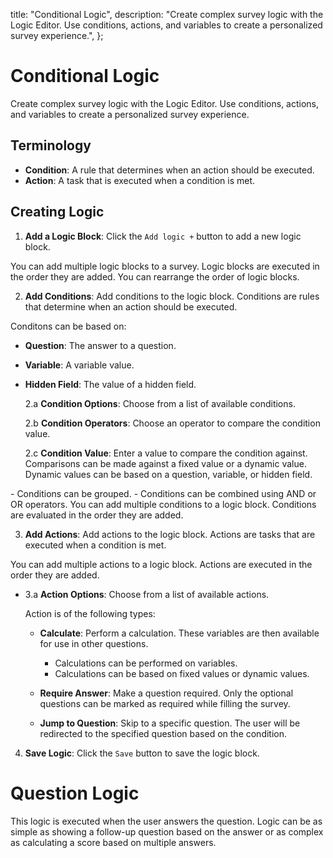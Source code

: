 
  title: "Conditional Logic",
  description:
    "Create complex survey logic with the Logic Editor. Use conditions, actions, and variables to create a personalized survey experience.",
};

# Conditional Logic

Create complex survey logic with the Logic Editor. Use conditions, actions, and variables to create a personalized survey experience.

<MdxImage src={Editor} alt="Logic Editor" quality="100" className="max-w-full rounded-lg sm:max-w-3xl" />

## Terminology

- **Condition**: A rule that determines when an action should be executed.
- **Action**: A task that is executed when a condition is met.

## **Creating Logic**

1. **Add a Logic Block**: Click the `Add logic +` button to add a new logic block.

<MdxImage src={AddLogic} alt="Add Logic" quality="100" className="max-w-full rounded-lg sm:max-w-3xl" />
<Note>
  You can add multiple logic blocks to a survey. Logic blocks are executed in the order they are added. You can rearrange the order of logic blocks.
</Note>

2. **Add Conditions**: Add conditions to the logic block. Conditions are rules that determine when an action should be executed.

<MdxImage
  src={Conditions}
  alt="Add Conditions"
  quality="100"
  className="max-w-full rounded-lg sm:max-w-3xl"
/>

Conditons can be based on:

- **Question**: The answer to a question.
- **Variable**: A variable value.
- **Hidden Field**: The value of a hidden field.

  2.a **Condition Options**: Choose from a list of available conditions.

  <MdxImage
    src={ConditionOptions}
    alt="Condition Options"
    quality="100"
    className="max-w-full rounded-lg sm:max-w-3xl"
  />

  2.b **Condition Operators**: Choose an operator to compare the condition value.

  <MdxImage
    src={ConditionOperators}
    alt="Condition Operators"
    quality="100"
    className="max-w-full rounded-lg sm:max-w-3xl"
  />

  2.c **Condition Value**: Enter a value to compare the condition against.
  Comparisons can be made against a fixed value or a dynamic value.
  Dynamic values can be based on a question, variable, or hidden field.

  <MdxImage
    src={ConditionValue}
    alt="Condition Value"
    quality="100"
    className="max-w-full rounded-lg sm:max-w-3xl"
  />

<Note>
  - Conditions can be grouped. - Conditions can be combined using AND or OR operators. You can add multiple conditions to a logic block. Conditions are evaluated in the order they are added.
</Note>

<MdxImage
  src={ConditionChaining}
  alt="Condition Chaining"
  quality="100"
  className="max-w-full rounded-lg sm:max-w-3xl"
/>

3. **Add Actions**: Add actions to the logic block. Actions are tasks that are executed when a condition is met.

<Note>You can add multiple actions to a logic block. Actions are executed in the order they are added.</Note>

- 3.a **Action Options**: Choose from a list of available actions.

  <MdxImage
    src={ActionOptions}
    alt="Add Actions"
    quality="100"
    className="max-w-full rounded-lg sm:max-w-3xl"
  />

  Action is of the following types:

  - **Calculate**: Perform a calculation. These variables are then available for use in other questions.

    - Calculations can be performed on variables.
    - Calculations can be based on fixed values or dynamic values.
      <MdxImage
        src={ActionCalculateVariables}
        alt="Action Calculate Variables"
        quality="100"
        className="max-w-full rounded-lg sm:max-w-3xl"
      />
      <MdxImage
        src={ActionCalculateOperators}
        alt="Action Calculate Variables"
        quality="100"
        className="max-w-full rounded-lg sm:max-w-3xl"
      />
      <MdxImage
        src={ActionCalculateValue}
        alt="Action Calculate Variables"
        quality="100"
        className="max-w-full rounded-lg sm:max-w-3xl"
      />
      <MdxImage
        src={ActionCalculate}
        alt="Action Calculate"
        quality="100"
        className="max-w-full rounded-lg sm:max-w-3xl"
      />

  - **Require Answer**: Make a question required. Only the optional questions can be marked as required while filling the survey.
    <MdxImage
      src={ActionRequire}
      alt="Action Require"
      quality="100"
      className="max-w-full rounded-lg sm:max-w-3xl"
    />
  - **Jump to Question**: Skip to a specific question. The user will be redirected to the specified question based on the condition.
    <MdxImage
      src={ActionJump}
      alt="Action Jump"
      quality="100"
      className="max-w-full rounded-lg sm:max-w-3xl"
    />

4. **Save Logic**: Click the `Save` button to save the logic block.

# Question Logic

This logic is executed when the user answers the question. Logic can be as simple as showing a follow-up question based on the answer or as complex as calculating a score based on multiple answers.

<MdxImage
  src={QuestionLogic}
  alt="Question Logic"
  quality="100"
  className="max-w-full rounded-lg sm:max-w-3xl"
/>
